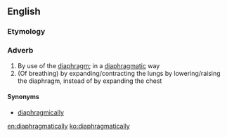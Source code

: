 ==English==

===Etymology===
{{suffix|diaphragmatic|ally}}

===Adverb===
{{en-adv}}

# By use of the [[diaphragm]]; in a [[diaphragmatic]] way
# (Of breathing) by expanding/contracting the lungs by lowering/raising the diaphragm, instead of by expanding the chest

====Synonyms====
* [[diaphragmically]]

[[en:diaphragmatically]]
[[ko:diaphragmatically]]